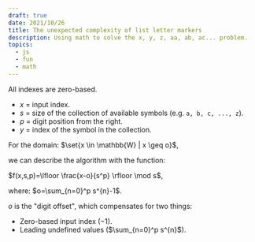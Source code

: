 ```yaml
---
draft: true
date: 2021/10/26
title: The unexpected complexity of list letter markers
description: Using math to solve the x, y, z, aa, ab, ac... problem.
topics:
  - js
  - fun
  - math
---
```


All indexes are zero-based.

- $x$ = input index.
- $s$ = size of the collection of available symbols (e.g. `a, b, c, ..., z`).
- $p$ = digit position from the right.
- $y$ = index of the symbol in the collection.

For the domain: $\set{x \in \mathbb{W} | x \geq o}$,

we can describe the algorithm with the function:

$f(x,s,p)=\lfloor \frac{x-o}{s^p} \rfloor \mod s$,

where: $o=\sum_{n=0}^p s^{n}-1$.

$o$ is the "digit offset", which compensates for two things:

- Zero-based input index ($-1$).
- Leading undefined values ($\sum_{n=0}^p s^{n}$).
